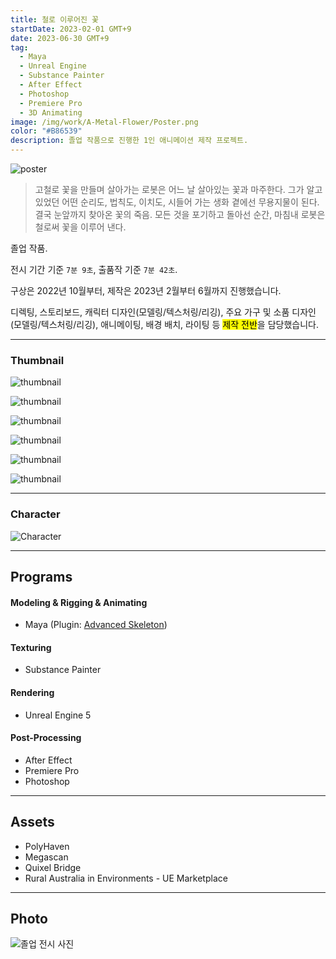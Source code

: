 ```yaml
---
title: 철로 이루어진 꽃
startDate: 2023-02-01 GMT+9
date: 2023-06-30 GMT+9
tag:
  - Maya
  - Unreal Engine
  - Substance Painter
  - After Effect
  - Photoshop
  - Premiere Pro
  - 3D Animating
image: /img/work/A-Metal-Flower/Poster.png
color: "#B86539"
description: 졸업 작품으로 진행한 1인 애니메이션 제작 프로젝트.
---
```


![poster](/img/work/A-Metal-Flower/Poster.png)

> 고철로 꽃을 만들며 살아가는 로봇은 어느 날 살아있는 꽃과 마주한다.
> 그가 알고 있었던 어떤 순리도, 법칙도, 이치도, 시들어 가는 생화 곁에선 무용지물이 된다.
> 결국 눈앞까지 찾아온 꽃의 죽음.
> 모든 것을 포기하고 돌아선 순간, 마침내 로봇은 철로써 꽃을 이루어 낸다.

졸업 작품.

전시 기간 기준 `7분 9초`, 출품작 기준 `7분 42초`.

구상은 2022년 10월부터, 제작은 2023년 2월부터 6월까지 진행했습니다.

디렉팅, 스토리보드, 캐릭터 디자인(모델링/텍스처링/리깅), 주요 가구 및 소품 디자인(모델링/텍스처링/리깅), 애니메이팅, 배경 배치, 라이팅 등 <mark>제작 전반</mark>을 담당했습니다.

---

### Thumbnail

![thumbnail](/img/work/A-Metal-Flower/t1.png)

![thumbnail](/img/work/A-Metal-Flower/t2.png)

![thumbnail](/img/work/A-Metal-Flower/t3.png)

![thumbnail](/img/work/A-Metal-Flower/t4.png)

![thumbnail](/img/work/A-Metal-Flower/t5.png)

![thumbnail](/img/work/A-Metal-Flower/t6.png)

---

### Character

![Character](/img/work/A-Metal-Flower/Character.png)

---

## Programs

#### Modeling & Rigging & Animating

- Maya
  (Plugin: [Advanced Skeleton](https://www.animationstudios.com.au/advanced-skeleton))

#### Texturing

- Substance Painter

#### Rendering

- Unreal Engine 5

#### Post-Processing

- After Effect
- Premiere Pro
- Photoshop

---

## Assets

- PolyHaven
- Megascan
- Quixel Bridge
- Rural Australia in Environments - UE Marketplace

---

## Photo

<img
  alt="졸업 전시 사진"
  className="auto"
  src="https://img1.daumcdn.net/thumb/R1280x0/?scode=mtistory2&fname=https%3A%2F%2Fblog.kakaocdn.net%2Fdn%2F7bLqA%2FbtskiT1WlXV%2FkqhLf4XGIkEf6ocE7opft1%2Fimg.png"
/>
